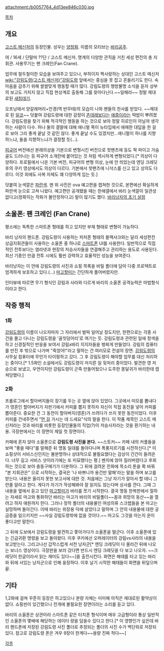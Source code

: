 attachment:/b0057764_4d13ee846c030.jpg

[[목차]]

== 개요 ==
[[고스트 메신저]]의 등장인물. 성우는 [[양정화(성우)|양정화]]. 이름의 모티브는 [[바리공주]].

여 / 16세 / 단말마 ??단 / 고스트 메신저. 명계의 다양한 관직을 거친 세성 편전의 총 지휘관. 사용무기는 팬 크레인(Fan Crane).

업무에 철두철미한 모습을 보여주고 있으나, 부하이자 짝사랑하는 상대인 고스트 메신저 [[wiki:"강림도령(고스트 메신저)"강림도령]] 앞에서는 중심을 못 잡고 흔들리기도 한다. 속마음을 감추기 위해 쌀쌀맞게 행동할 때가 많다. 강림도령의 행방불명 소식을 듣자 상부의 보고도 거치지 않고 직접 현상계로 출동해 그를 찾아다닌다.~~일해라~~ 정말 제대로된 [[새침데기]].

오프닝에서 양갈래머리+안경(역 반무테)의 모습이 나와 팬들의 찬사를 받았다. ~~제대로 된 [[일코]]~~ 덧붙여 강림도령에 대한 감정이 [[츤데레]]보다는 [[애증]]이라는 떡밥이 뿌려졌다. 강림도령을 찾기 위해 적극적인 행동을 하는 것으로 보아 정말 히로인이 아닐까 생각하는 사람이 다수. 허나 둘의 결말에 대해 애니멀 쪽이 뉴타입에서 애매한 대답을 한 걸로 보아 그리 좋게 끝날 것 같진 않다. 좋게 끝날 수도 있겠지만...애니멀이 하나를 지향하느냐, 둘을 지향하느냐가 결정할 듯(...).

[[피규어]] 버전에선 본래의상을 기본으로 변형시킨 버전으로 핫팬츠에 등도 팍 파이고 가슴 골도 드러나는 등 피규어 소개란에 붙어있는 것 처럼 섹시하게 변형되었다.[* 의상이 다양하다. 프로필에서 나온 기본 버전, 피규어의 변형 의상, 눈에 안 띄었는데 엔딩 크레딧 후의 쿠키 영상에서도 의상이 다르다. 기본에서 핫팬츠에 니삭스를 신고 있고 상의도 다르다. 이것 외에도 사복 자체도 꽤 다양하게 입는 듯.]

덧붙여 눈색깔은 [[파란색]]. 맨 위 사진은 ova 예고편을 캡쳐한 것으로, 본편에선 확실하게 파란색 눈으로 고쳐 나왔다. 예고편만 공개됐을 때는 한애갤에서 바리 눈색깔이 일관성 없다고(정확히는 작화가 불안정하다고) 말이 많기도 했다. [http://pds16.egloos.com/pds/200909/30/64/b0057764_4ac32b7aae2b5.jpg 바리낭자의 초기 설정]

== 소울폰: 팬 크레인 (Fan Crane) ==
평소에는 독특한 스마트폰 형태를 하고 있지만 부채 형태로 변형이 가능하다.

바리 낭자의 핸드폰. 강림도령이 사용하는 피처폰 형태의 블랙샤크와는 달리 세성편전 상급지휘관들이 사용하는 소울폰 중 하나로 [[스마트폰]] UI를 사용한다. 일반적으로 직접적인 전투보다는 염라넷과 현장의 저승사자들을 연결해주고 관리하는 용도로 사용된다. 최신 기종인 만큼 전투 시에도 훨씬 강력하고 효율적인 성능을 보여준다.

바리낭자는 이 안에 강림도령의 사진과 쇼핑 목록을 비밀 폴더에 담아 다중 프로텍트로 엄격하게 보호하고 있다.(...) [[마고할미(고스트 메신저)|마고할미]]는 간단하게 풀어버렸지만.

인터뷰에 따르면 무기 형식인 강림과 사라와 다르게 바리의 소울폰 공격능력은 마법형식이라고 한다.

== 작중 행적 ==
=== 1화 ===
[[강림도령(고스트 메신저)|강림도령]]의 이름이 나오자마자 그 자리에서 벌떡 일어날 정도지만, 한편으로는 각종 사건을 몰고 다니는 강림도령을 '골칫덩어리'로 여기는 듯. 강림도령과 관련된 일에 정색을 하고 신경질적인 반응을 보여서 강림x바리 지지자들을 벙찌게 만들었다. 
강림의 컴퓨터를 만진 후 밖으로 나가며 "죽었어!"라고 말하는 건 여러모로 전설의 장면. [[강림도령(고스트 메신저)|강림도령]]의 사무실 컴퓨터에 무언가 타이핑하고 갔다. 그 후 강림도령이 해야할 업무를 대신 처리하는 중이다.[* 1.5화인 소설에서도 강림도령이 저지른 일 뒷처리 중이었다. 발견한 영 저승으로 보냈고, 우연이지만 강림도령이 곤죽 만들어뒀으나 도주한 몽달귀가 바리한테 캡쳐당했다.]

=== 2화 ===
프롤로그에서 할아버지들이 장기를 두는 곳 옆에 앉아 있었다. 그곳에서 미모를 뽐내다가 영혼인 할아버지가 자판기에서 커피를 뽑지 못하자 자신이 직접 동전을 넣어 커피를 뽑아준다. 중요한 건 그 동전이 할아버지(영혼)가 쓰려다가 쓰지 못한 동전이었다. 이후 커피를 건네주면서 "[[저승|먼 길]] 가시는 데 드세요"식의 말을 한다. 이 작품 제목인 고스트 메신저라는 것과 바리를 비롯한 등장인물들의 직업(?)이 저승사자라는 것을 환기하는 내용. 극장판에서는 이 장면이 제일 첫 장면이다.

카페에 혼자 앉아 소울폰으로 '''강림도령 사진을 본다.''' ~~스토커~~ 카페 내의 커플들을 보며 "좋을 때다"를 말해준 뒤 명동 일대를 돌아다니며 폭풍지르기를 시전하신다.[* 이 쇼핑샷이 서비스신인지는 불분명하나 상대적으로 불필요했다는 감상이 간간이 들려온다. 너무 길고 서비스 샷이라기에는 또 미묘했다는 평.] 벤치에 앉아 질러버렸다고 후회하는 것으로 보아 충동구매기가 다분하다. 그 뒤에 걸려온 전화에 목소리 톤을 확 바꿔 "본 지휘관은" 으로 시작하는, 결국은 '나 바쁘니까 용건만 말해'라는 말을 하며 보고를 받는다. 내용은 올리지 못한 보고서에 대한 것. 처음에는 그냥 자기가 알아서 할 테니 그런줄 알라고 한다. 게다가 자기가 작성해봐야 잘 읽지도 않는다며 상사를 깐다. 그때 그 내용을 옆에서 듣고 있던 [[마고할미]]가 바리를 쪼기 시작한다. 결국 명동 한복판에서 절하는 자세로 마고와 통화하던 바리는 마고가 바리의 비밀폴더~~꿈과 희망의 동산~~을 열려고 하자 애원까지 한다. 그러나 정작 폴더의 내용물인 여성의류 스크랩들을 본 마고는 실망하며 돌아간다. 이때 바리는 위장용 덕에 살았다고 말하며 그 안의 내용물에 대한 궁금증을 일으키지만 ~~사실 강림도령밖에 없을 것이다.~~ 마고도 그것을 아는지 운이 좋다고만 말한다.

그 뒤에 도보에서 강림도령을 발견하고 쫓아가다가 소울폰을 떨군다. 이후 소울폰에 있는 긴급귀환 명령을 보고 돌아왔다. 이후 쿠키에선 오퍼레이터의 강림vs사라의 내용을 보고받는다. 그리고나선 갑작스럽게 서천 낭자군[* 엔딩 크레딧이 다 올라간 뒤에 나오는 보너스 영상이다. 극장판을 보러 갔다면 반드시 엔딩 크레딧을 다 보고 나오자. ~~크레딧이 한글이라서 읽는 재미도 있다~~]을 출전시킨다. 화면은 해태를 타고 있는 바리와 뒤에 서있는 낭자군으로 인해 웅장하다. 이후 날기 시작한 해태들이 화면을 뒤덮으며 끝.


== 기타 ==
1,2화에 걸쳐 꾸준히 등장은 하고있으나 분량 자체는 미미해 아직은 제대로된 활약상이 없다. 쇼핑씬이 있긴했으나 전개에 불필요한 장면이라는 소리를 듣고 있다. 

바리의 소울폰은 상관이라 스마트폰 같은 터치폰 형식이며 매우 고급형이라 통상 일반적인 소울폰의 몇배에 해당하는 데이터 량을 담을수 있다고 한다.[* 이 영향인가 싶은데 바리 핸드폰에 저장된 강림도령 사진 폴더로 추정되는 폴더의 사진 수가 백단위로 저장되있다. 참고로 강림도령 폰은 겨우 9장이 한계다~~용량 진짜 적다~~] 

[[각주]]
